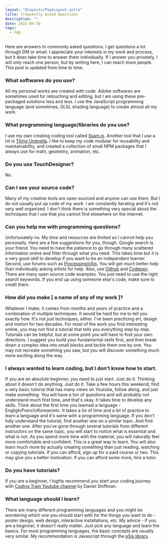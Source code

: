 ```yaml
---
layout: "@layouts/PageLayout.astro"
title: Frequently Asked Questions
description: ""
date: 2022-04-30
tags:
  - FAQ
---
```


Here are answers to commonly asked questions. I get questions a lot through DM or email. I appreciate your interests in my work and process, but it does take time to answer them individually. If I answer you privately, I will only reach one person, but by writing here, I can reach more people. This post is updated from time to time.

### What softwares do you use?

All my personal works are created with code. Adobe softwares are sometimes used for retouching and editing, but I am using these pre-packaged solutions less and less. I use the JavaScript programming language (and sometimes, GLSL shading language) to create almost all my work.

### What programming language/libraries do you use?

I use my own creating coding tool called [Ssam.js](https://github.com/cdaein/ssam). Another tool that I use a lot is [Thing Umbrella](https://github.com/thi-ng/umbrella). I like to keep my code modular for reusability and maintainability, and created a collection of small NPM packages that I always use for math, geometry, animation, etc.

### Do you use TouchDesigner?

No.

### Can I see your source code?

Many of my creative _tools_ are open sourced and anyone can use them. But I do not usually put up code of my _work_. I am constantly iterating and it's not very well organized. I don't think there is something very special about the techniques that I use that you cannot find elsewhere on the internet.

### Can you help me with programming questions?

Unfortunately no. My time and resources are limited so I cannot help you personally. Here are a few suggestions for you, though. Google search is your friend. You need to have the patience to go through many scattered information online and filter through what you need. This takes time but it is a very good skill to develop if you want to be an independent learner. Second, use forums such as [Processing/p5js](https://discourse.processing.org). You will get much better help than individually asking artists for help. Also, use [Github](https://github.com) and [Codepen](https://codepen.io). There are many open source code examples. You just need to use the right search keywords. If you end up using someone else's code, make sure to credit them.

### How did you make [ a name of any of my work ]?

Whatever I make, it comes from months and years of practice and a combination of multiple techniques. It would be hard for me to tell you exactly how. It's not just techniques, either. I've been practicing art, design and motion for two decades. For most of the work you find interesting online, you may not find a tutorial that tells you everything step by step. Tutorials can be helpful, but at some point you will have to find your own directions. I suggest you build your fundamental skills first, and then break down a complex idea into small blocks and tackle them one by one. You may not recreate something you saw, but you will discover something much more exciting along the way.

### I always wanted to learn coding, but I don't know how to start.

If you are an absolute beginner, you need to just start. Just do it. Thinking about it doesn't do anything. Just do it. Take a few hours this weekend, find a very basic tutorial that has many views on Youtube, follow along, and just make something. You will have a ton of questions and will probably not understand much first time, and that's okay. It takes time to develop any skills. Think about the first time you learned a language - Engligh/French/Korean/etc. It takes a lot of time and a lot of practice to learn a language and it's same with a programming language. If you don't fully understand the tutorial, find another one on a similar topic. And find another one. After you've gone through several tutorials from different instructors on the same topic, you will start to notice what is essential and what is not. As you spend more time with the material, you will naturally feel more comfortable and confident. This is a great way to learn. You will also learn much more by actually creating something than just reading, watching or copying tutorials. If you can afford, sign up for a paid course or two. This may give you a better motivation. If you can afford some more, hire a tutor.

### Do you have tutorials?

If you are a beginner, I highly recommend you start your coding journey with [Coding Train Youtube channel](https://www.youtube.com/thecodingtrain) by Daniel Shiffman.

### What language should I learn?

There are many different programming languages and you might be wondering which one you should start with for the things you want to do - poster design, web design, interactive installations, etc. My advice - if you are a beginner, it doesn't really matter. Just pick any language and learn the basics. For most programming languages, the basic concepts are usually very similar. My recommendation is Javascript through the [p5js library](https://p5js.org/).
